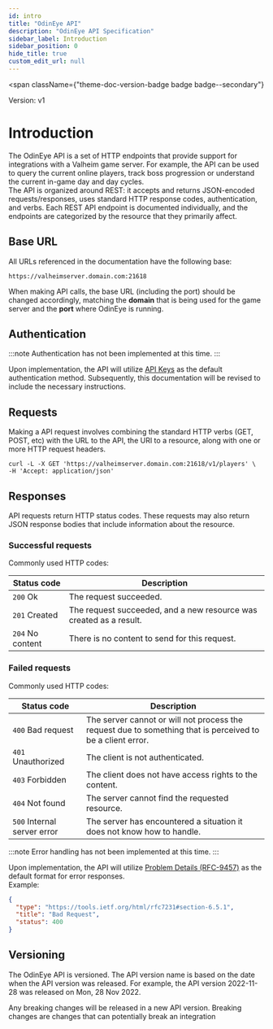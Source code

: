 ```yaml
---
id: intro
title: "OdinEye API"
description: "OdinEye API Specification"
sidebar_label: Introduction
sidebar_position: 0
hide_title: true
custom_edit_url: null
---
```



<span
  className={"theme-doc-version-badge badge badge--secondary"}
>
  Version: v1
</span>

# Introduction

The OdinEye API is a set of HTTP endpoints that provide support for integrations with a Valheim game server. For example, the API can be used to query the current online players, track boss progression or understand the current in-game day and day cycles.  
The API is organized around REST: it accepts and returns JSON-encoded requests/responses, uses standard HTTP response codes, authentication, and verbs.
Each REST API endpoint is documented individually, and the endpoints are categorized by the resource that they primarily affect.

## Base URL

All URLs referenced in the documentation have the following base:

`https://valheimserver.domain.com:21618`

When making API calls, the base URL (including the port) should be changed accordingly, matching the <b>domain</b> that is being used for the game server and the <b>port</b> where OdinEye is running.

## Authentication

:::note
Authentication has not been implemented at this time.
:::

Upon implementation, the API will utilize [API Keys](https://en.wikipedia.org/wiki/API_key) as the default authentication method. Subsequently, this documentation will be revised to include the necessary instructions.

## Requests

Making a API request involves combining the standard HTTP verbs (GET, POST, etc) with the URL to the API, the URI to a resource, along with one or more HTTP request headers.

```curl showLineNumbers
curl -L -X GET 'https://valheimserver.domain.com:21618/v1/players' \
-H 'Accept: application/json'
```

## Responses

API requests return HTTP status codes. These requests may also return JSON response bodies that include information about the resource.

### Successful requests

Commonly used HTTP codes:

| Status code      | Description                                                        |
|------------------|--------------------------------------------------------------------|
| `200` Ok         | The request succeeded.                                             |
| `201` Created    | The request succeeded, and a new resource was created as a result. |
| `204` No content | There is no content to send for this request.                      |


### Failed requests

Commonly used HTTP codes:

| Status code                 | Description                                                                                                |
|-----------------------------|------------------------------------------------------------------------------------------------------------|
| `400` Bad request           | The server cannot or will not process the request due to something that is perceived to be a client error. |
| `401` Unauthorized          | The client is not authenticated.                                                                           |
| `403` Forbidden             | The client does not have access rights to the content.                                                     |
| `404` Not found             | The server cannot find the requested resource.                                                             |
| `500` Internal server error | The server has encountered a situation it does not know how to handle.                                     |


:::note
Error handling has not been implemented at this time.
:::

Upon implementation, the API will utilize [Problem Details (RFC-9457)](https://datatracker.ietf.org/doc/html/rfc9457) as the default format for error responses.  
Example:

```json
{
  "type": "https://tools.ietf.org/html/rfc7231#section-6.5.1",
  "title": "Bad Request",
  "status": 400
}
```

## Versioning

The OdinEye API is versioned. The API version name is based on the date when the API version was released. For example, the API version 2022-11-28 was released on Mon, 28 Nov 2022.

Any breaking changes will be released in a new API version. Breaking changes are changes that can potentially break an integration